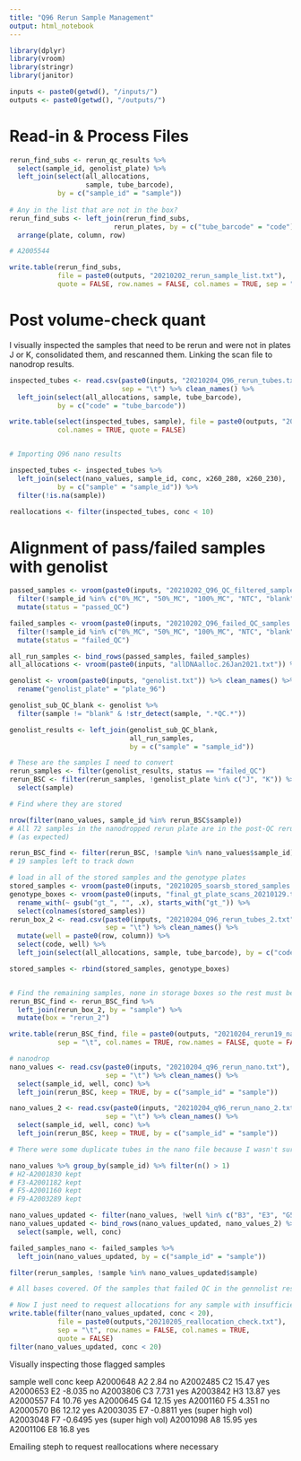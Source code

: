 ```yaml
---
title: "Q96 Rerun Sample Management"
output: html_notebook
---
```


```r
library(dplyr)
library(vroom)
library(stringr)
library(janitor)
```

```r
inputs <- paste0(getwd(), "/inputs/")
outputs <- paste0(getwd(), "/outputs/")
```

# Read-in & Process Files
```r

rerun_find_subs <- rerun_qc_results %>%
  select(sample_id, genolist_plate) %>%
  left_join(select(all_allocations,
                   sample, tube_barcode),
            by = c("sample_id" = "sample"))
  
# Any in the list that are not in the box? 
rerun_find_subs <- left_join(rerun_find_subs, 
                          rerun_plates, by = c("tube_barcode" = "code")) %>%
  arrange(plate, column, row)

# A2005544

write.table(rerun_find_subs,
            file = paste0(outputs, "20210202_rerun_sample_list.txt"),
            quote = FALSE, row.names = FALSE, col.names = TRUE, sep = "\t")

```

# Post volume-check quant
I visually inspected the samples that need to be rerun and were not in plates J or K, consolidated them, and rescanned them. Linking the scan file to nanodrop results. 

```r
inspected_tubes <- read.csv(paste0(inputs, "20210204_Q96_rerun_tubes.txt"),
                            sep = "\t") %>% clean_names() %>%
  left_join(select(all_allocations, sample, tube_barcode),
            by = c("code" = "tube_barcode"))

write.table(select(inspected_tubes, sample), file = paste0(outputs, "20210204_nanodrop_sample_names.txt"), sep = "\t", row.names = FALSE,
            col.names = TRUE, quote = FALSE)


# Importing Q96 nano results

inspected_tubes <- inspected_tubes %>%
  left_join(select(nano_values, sample_id, conc, x260_280, x260_230),
            by = c("sample" = "sample_id")) %>%
  filter(!is.na(sample))

reallocations <- filter(inspected_tubes, conc < 10)
```

# Alignment of pass/failed samples with genolist

```r
passed_samples <- vroom(paste0(inputs, "20210202_Q96_QC_filtered_samples.txt")) %>%
  filter(!sample_id %in% c("0%_MC", "50%_MC", "100%_MC", "NTC", "blank")) %>%
  mutate(status = "passed_QC")

failed_samples <- vroom(paste0(inputs, "20210202_Q96_failed_QC_samples.txt")) %>%
  filter(!sample_id %in% c("0%_MC", "50%_MC", "100%_MC", "NTC", "blank")) %>%
  mutate(status = "failed_QC")

all_run_samples <- bind_rows(passed_samples, failed_samples)
all_allocations <- vroom(paste0(inputs, "allDNAalloc.26Jan2021.txt")) %>% clean_names()

genolist <- vroom(paste0(inputs, "genolist.txt")) %>% clean_names() %>%
  rename("genolist_plate" = "plate_96")

genolist_sub_QC_blank <- genolist %>%
  filter(sample != "blank" & !str_detect(sample, ".*QC.*"))

genolist_results <- left_join(genolist_sub_QC_blank,
                              all_run_samples,
                              by = c("sample" = "sample_id"))

# These are the samples I need to convert
rerun_samples <- filter(genolist_results, status == "failed_QC")
rerun_BSC <- filter(rerun_samples, !genolist_plate %in% c("J", "K")) %>%
  select(sample)

# Find where they are stored

nrow(filter(nano_values, sample_id %in% rerun_BSC$sample))
# All 72 samples in the nanodropped rerun plate are in the post-QC rerun list
# (as expected)

rerun_BSC_find <- filter(rerun_BSC, !sample %in% nano_values$sample_id)
# 19 samples left to track down 

# load in all of the stored samples and the genotype plates
stored_samples <- vroom(paste0(inputs, "20210205_soarsb_stored_samples.txt"))
genotype_boxes <- vroom(paste0(inputs, "final_gt_plate_scans_20210129.txt")) %>%
  rename_with(~ gsub("gt_", "", .x), starts_with("gt_")) %>%
  select(colnames(stored_samples))
rerun_box_2 <- read.csv(paste0(inputs, "20210204_Q96_rerun_tubes_2.txt"),
                        sep = "\t") %>% clean_names() %>%
  mutate(well = paste0(row, column)) %>%
  select(code, well) %>%
  left_join(select(all_allocations, sample, tube_barcode), by = c("code" = "tube_barcode"))

stored_samples <- rbind(stored_samples, genotype_boxes)


# Find the remaining samples, none in storage boxes so the rest must be in rerun plate 2
rerun_BSC_find <- rerun_BSC_find %>%
  left_join(rerun_box_2, by = "sample") %>%
  mutate(box = "rerun_2")

write.table(rerun_BSC_find, file = paste0(outputs, "20210204_rerun19_nano.txt"),
            sep = "\t", col.names = TRUE, row.names = FALSE, quote = FALSE)
```


```r
# nanodrop
nano_values <- read.csv(paste0(inputs, "20210204_q96_rerun_nano.txt"),
                        sep = "\t") %>% clean_names() %>%
  select(sample_id, well, conc) %>%
  left_join(rerun_BSC, keep = TRUE, by = c("sample_id" = "sample"))

nano_values_2 <- read.csv(paste0(inputs, "20210204_q96_rerun_nano_2.txt"),
                        sep = "\t") %>% clean_names() %>%
  select(sample_id, well, conc) %>%
  left_join(rerun_BSC, keep = TRUE, by = c("sample_id" = "sample"))

# There were some duplicate tubes in the nano file because I wasn't sure which tube would be viable. Identify those, remove the low conc alternative

nano_values %>% group_by(sample_id) %>% filter(n() > 1)
# H2-A2001830 kept
# F3-A2001182 kept
# F5-A2001160 kept
# F9-A2003289 kept

nano_values_updated <- filter(nano_values, !well %in% c("B3", "E3", "G5", "G9"))
nano_values_updated <- bind_rows(nano_values_updated, nano_values_2) %>%
  select(sample, well, conc)

failed_samples_nano <- failed_samples %>%
  left_join(nano_values_updated, by = c("sample_id" = "sample"))

filter(rerun_samples, !sample %in% nano_values_updated$sample)

# All bases covered. Of the samples that failed QC in the gennolist results file, all are represented on the current rerun plate and the bisulfite converted DNA from batches J and K. 

# Now I just need to request allocations for any sample with insufficient quantity
write.table(filter(nano_values_updated, conc < 20), 
            file = paste0(outputs,"20210205_reallocation_check.txt"),
            sep = "\t", row.names = FALSE, col.names = TRUE,
            quote = FALSE)
filter(nano_values_updated, conc < 20)
```

Visually inspecting those flagged samples

sample	well	conc  keep
A2000648	A2	2.84  no
A2002485	C2	15.47 yes
A2000653	E2	-8.035  no
A2003806	C3	7.731 yes
A2003842	H3	13.87 yes
A2000557	F4	10.76 yes
A2000645	G4	12.15 yes
A2001160	F5	4.351 no
A2000570	B6	12.12 yes
A2003035	E7	-0.8811 yes (super high vol)
A2003048	F7	-0.6495 yes (super high vol)
A2001098	A8	15.95 yes
A2001106	E8	16.8  yes

Emailing steph to request reallocations where necessary
